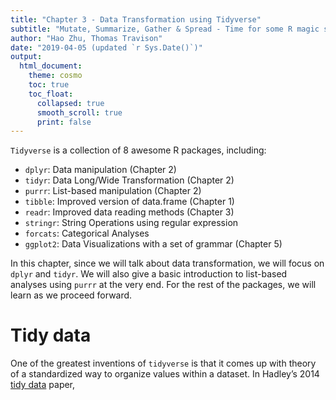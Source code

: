 ```yaml
---
title: "Chapter 3 - Data Transformation using Tidyverse"
subtitle: "Mutate, Summarize, Gather & Spread - Time for some R magic spells"
author: "Hao Zhu, Thomas Travison"
date: "2019-04-05 (updated `r Sys.Date()`)"
output: 
  html_document:
    theme: cosmo
    toc: true
    toc_float:
      collapsed: true
      smooth_scroll: true
      print: false
---
```


`Tidyverse` is a collection of 8 awesome R packages, including:

- `dplyr`: Data manipulation (Chapter 2)
- `tidyr`: Data Long/Wide Transformation (Chapter 2)
- `purrr`: List-based manipulation (Chapter 2)
- `tibble`: Improved version of data.frame (Chapter 1)
- `readr`: Improved data reading methods (Chapter 3)
- `stringr`: String Operations using regular expression
- `forcats`: Categorical Analyses
- `ggplot2`: Data Visualizations with a set of grammar (Chapter 5)

In this chapter, since we will talk about data transformation, we will focus on `dplyr` and `tidyr`. We will also give a basic introduction to list-based analyses using `purrr` at the very end. For the rest of the packages, we will learn as we proceed forward. 

# Tidy data
One of the greatest inventions of `tidyverse` is that it comes up with theory of a standardized way to organize values within a dataset. In Hadley's 2014 [tidy data](https://www.jstatsoft.org/article/view/v059i10/v59i10.pdf) paper, 
